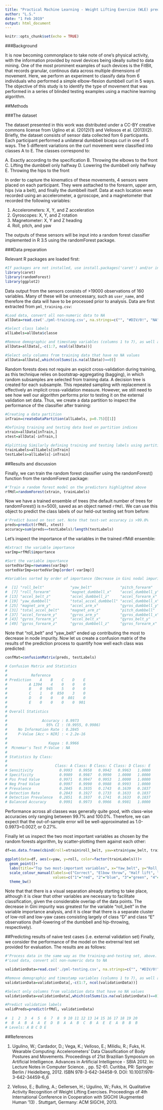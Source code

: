 ---
title: "Practical Machine Learning - Weight Lifting Exercise (WLE) prediction"
author: "L.S."
date: "1 Feb 2019"
output: html_document
---

```{r setup, include=FALSE}
knitr::opts_chunk$set(echo = TRUE)
```

###Background

It is now becoming commonplace to take note of one's physical activity, with the information provided by novel devices being ideally suited to data mining. One of the most prominent examples of such devices is the FitBit, that records granular, continous data across multiple dimensions of movement. Here, we perform an experiment to classify data from 6 individuals who performed a simple elbow-flexion dumbbell curl in 5 ways. The objective of this study is to identify the type of movement that was performed in a series of blinded testing examples using a machine learning algorithm.

##Methods

###The dataset

The dataset presented in this work was distributed under a CC-BY creative commons license from Uglino et al. (2012)(1) and Vellosos et al. (2013)(2). Briefly, the dataset consists of sensor data collected fom 6 participants. Each participant performed a unilateral dumbbell biceps curl in one of 5 ways. The 5 different variations on the curl movement were classified into classes A to E. The classes correspond to:

A. Exactly according to the specification
B. Throwing the elbows to the front
C. Lifting the dumbbell only halfway
D. Lowering the dumbbell only halfway
E. Throwing the hips to the front

In order to capture the kinematics of these movements, 4 sensors were placed on each participant. They were asttached to the forearm, upper arm, hips (via a belt), and finally the dumbbell itself. Data at each location were recorded using an accelerometer, a gyroscope, and a magnetometer that recorded the following variables:

1. Accelerometers: X, Y, and Z acceleration
2. Gyroscopes: X, Y, and Z rotation
3. Magnetometer: X, Y and Z heading
4. Roll, pitch, and yaw

The outputs of these sensors will be input into a random forest classifier implemented in R 3.5 using the randomForest package.

###Data preparation

Relevant R packages are loaded first:

```{r message=FALSE, warning=FALSE}
#If packages are not installed, use install.packages('caret') and/or install.packages('randomForest') and/or install.packages('ggplot2')
library(caret)
library(randomForest)
library(ggplot2)
```

Data output from the sensors consists of >19000 observations of 160 variables. Many of these will be unnecessary, such as `user_name`, and therefore the data will have to be processed prior to analysis. Data are first extracted from `pml_training.csv`:

```{r}
#Load data, convert all non-numeric data to NA
allData=read.csv('./pml-training.csv', na.strings=c("", "#DIV/0!", "NA")) 

#Select class labels
allLabels=allData$classe

#Remove demographic and timestamp variables (columns 1 to 7), as well as class labels (the last column)
allData=allData[,-c(1:7, ncol(allData))]

#Select only columns from training data that have no NA values
allData=allData[,which(colSums(is.na(allData))==0)] 
```

Random forests does not require an expicit cross-validation during training, as this technique relies on bootstrap-aggregating (bagging), in which random subsamples are selected from training data. A decision tree is created for each subsample. This repeated sampling with replacement is effectively an implicit cross-validation measure. However, we still need to see how well our algorithm performs prior to testing it on the external validation set data. Thus, we create a data partition to inspect the performance of the classifier after training:

```{r}
#Creating a data partition
inTrain=createDataPartition(allLabels, p=0.75)[[1]]

#Defining training and testing data bsed on partition indices
xtrain=allData[inTrain,]
xtest=allData[-inTrain,]

#Splitting Similarly defining training and testing labels using partition indices
trainLabels=allLabels[inTrain]
testLabels=allLabels[-inTrain]
```

##Results and discussion

Finally, we can train the random forest classifier using the randomForest() function from the randomForest package:

```{r}
#'Train a random forest model on the predictors highlighted above
rfMdl=randomForest(xtrain, trainLabels)
```

Now we have a trained ensemble of trees (the default number of trees for randomForest() is n=500), saved as an object named `rfMdl`. We can use this object to predict the class labels of our held-out testing set from before:

```{r}
#'Predict based on test set. Note that test-set accuracy is >99.0%
preds=predict(rfMdl, xtest)
accuracy=sum(preds==testLabels)/length(testLabels)

```

Let's inspect the importance of the variables in the trained rfMdl ensemble:

```{r}
#Extract the variable importance
varImp=rfMdl$importance

#Sort the variable importance
sortedVarImp=rownames(varImp)
sortedVarImp=sortedVarImp[order(-varImp)]

#Variables sorted by order of importance (Decrease in Gini nodal impurity)

#  [1] "roll_belt"            "yaw_belt"             "pitch_forearm"        "magnet_dumbbell_z"    "pitch_belt"           "magnet_dumbbell_y"   
#  [7] "roll_forearm"         "magnet_dumbbell_x"    "accel_dumbbell_y"     "magnet_belt_y"        "roll_dumbbell"        "magnet_belt_z"       
# [13] "accel_belt_z"         "accel_dumbbell_z"     "accel_forearm_x"      "gyros_belt_z"         "roll_arm"             "magnet_forearm_z"    
# [19] "yaw_dumbbell"         "total_accel_dumbbell" "accel_dumbbell_x"     "magnet_arm_x"         "accel_forearm_z"      "magnet_belt_x"       
# [25] "magnet_arm_y"         "accel_arm_x"          "gyros_dumbbell_y"     "yaw_arm"              "magnet_forearm_x"     "magnet_forearm_y"    
# [31] "total_accel_belt"     "magnet_arm_z"         "pitch_dumbbell"       "yaw_forearm"          "pitch_arm"            "accel_arm_y"         
# [37] "accel_forearm_y"      "gyros_arm_y"          "gyros_dumbbell_x"     "gyros_arm_x"          "accel_arm_z"          "accel_belt_y"        
# [43] "gyros_forearm_y"      "accel_belt_x"         "gyros_belt_y"         "total_accel_forearm"  "gyros_belt_x"         "total_accel_arm"     
# [49] "gyros_forearm_z"      "gyros_dumbbell_z"     "gyros_forearm_x"      "gyros_arm_z"   

```

Note that "roll_belt" and "yaw_belt" ended up contributing the most to decrease in node impurity. Now let us create a confusion matrix of the results of the prediction process to quantify how well each class was predicted:
```{r}
confMat=confusionMatrix(preds, testLabels)

# Confusion Matrix and Statistics
# 
#           Reference
# Prediction    A    B    C    D    E
#          A 1394    4    0    0    0
#          B    0  945    5    0    0
#          C    1    0  850    3    0
#          D    0    0    0  801    0
#          E    0    0    0    0  901
# 
# Overall Statistics
#                                           
#                Accuracy : 0.9973          
#                  95% CI : (0.9955, 0.9986)
#     No Information Rate : 0.2845          
#     P-Value [Acc > NIR] : < 2.2e-16       
#                                           
#                   Kappa : 0.9966          
#  Mcnemar's Test P-Value : NA              
# 
# Statistics by Class:
# 
#                      Class: A Class: B Class: C Class: D Class: E
# Sensitivity            0.9993   0.9958   0.9942   0.9963   1.0000
# Specificity            0.9989   0.9987   0.9990   1.0000   1.0000
# Pos Pred Value         0.9971   0.9947   0.9953   1.0000   1.0000
# Neg Pred Value         0.9997   0.9990   0.9988   0.9993   1.0000
# Prevalence             0.2845   0.1935   0.1743   0.1639   0.1837
# Detection Rate         0.2843   0.1927   0.1733   0.1633   0.1837
# Detection Prevalence   0.2851   0.1937   0.1741   0.1633   0.1837
# Balanced Accuracy      0.9991   0.9973   0.9966   0.9981   1.0000
```

Performance across all classes was generally quite good, with class-wise accuracies only ranging between 99.7% and 100.0%. Therefore, we can expect that the out-of-sample error will be well-approximated as 1.0-0.9973=0.0027, or 0.27%.

Finally let us inspect the two most important variables as chosen by the random forests algorithm, by scatter-plotting them against each other:
```{r}

df=as.data.frame(cbind(roll=xtrain$roll_belt, yaw=xtrain$yaw_belt, trainLabels))

ggplot(data=df, aes(x=yaw, y=roll, color=factor(trainLabels)))+
  geom_point()+
  labs(title="Top two most-important variables", x="Yaw_belt", y="Roll_belt", color="Movement type")+
  scale_colour_manual(labels=c("Correct", "Elbow throw", "Half lift", "Half lower", "Hip throw"),  
                      values=c("1"="red", "2"="blue", "3"="green", "4"="orange", "5"="purple"))+
  theme_bw()
```

Note that that there is a visual separation already starting to take place, although it is clear that other variables are necessary to facilitate classification, given the considerable overlap of the data points. The decrease in Gini impurity was greatest for the variable "roll_belt" in the variable importance analysis, and it is clear that there is a separate cluster of low-roll and low-yaw cases consisting largely of class "D" and class "E" observations (half-lowering of the dumbbell and hip-throwing, respectively).

##Predicting results of naive test cases (i.e. external validation set)
Finally, we consider the performance of the model on the extrernal test set provided for evaluation. The results are as follows:

```{r}
#'Process data in the same way as the training-and-testing set, above. 
#'Load data, convert all non-numeric data to NA

validationData=read.csv('./pml-testing.csv', na.strings=c("", "#DIV/0!", "NA")) 

#Remove demographic and timestamp variables (columns 1 to 7), as well as the "problem_id" (the last column)
validationData=validationData[,-c(1:7, ncol(validationData))]

#Select only columns from validation data that have no NA values
validationData=validationData[,which(colSums(is.na(validationData))==0)] 

#Predict validation labels
validPreds=predict(rfMdl, validationData)
 
#  1  2  3  4  5  6  7  8  9 10 11 12 13 14 15 16 17 18 19 20 
#  B  A  B  A  A  E  D  B  A  A  B  C  B  A  E  E  A  B  B  B 
# Levels: A B C D E

```

##References

(1) Ugulino, W.; Cardador, D.; Vega, K.; Velloso, E.; Milidiu, R.; Fuks, H. Wearable Computing: Accelerometers' Data Classification of Body Postures and Movements. Proceedings of 21st Brazilian Symposium on Artificial Intelligence. Advances in Artificial Intelligence - SBIA 2012. In: Lecture Notes in Computer Science. , pp. 52-61. Curitiba, PR: Springer Berlin / Heidelberg, 2012. ISBN 978-3-642-34458-9. DOI: 10.1007/978-3-642-34459-6_6

(2) Velloso, E.; Bulling, A.; Gellersen, H.; Ugulino, W.; Fuks, H. Qualitative Activity Recognition of Weight Lifting Exercises. Proceedings of 4th International Conference in Cooperation with SIGCHI (Augmented Human '13) . Stuttgart, Germany: ACM SIGCHI, 2013.
